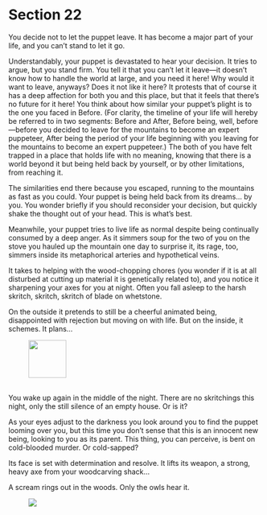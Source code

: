 # Section 22 {#sec-22}

You decide not to let the puppet leave. It has become a major part of your life, and you can’t stand to let it go. 

Understandably, your puppet is devastated to hear your decision. It tries to argue, but you stand firm. You tell it that you can’t let it leave—it doesn’t know how to handle the world at large, and you need it here! Why would it want to leave, anyways? Does it not like it here? It protests that of course it has a deep affection for both you and this place, but that it feels that there’s no future for it here! You think about how similar your puppet’s plight is to the one you faced in Before. (For clarity, the timeline of your life will hereby be referred to in two segments: Before and After, Before being, well, before—before you decided to leave for the mountains to become an expert puppeteer, After being the period of your life beginning with you leaving for the mountains to become an expert puppeteer.) The both of you have felt trapped in a place that holds life with no meaning, knowing that there is a world beyond it but being held back by yourself, or by other limitations, from reaching it. 

The similarities end there because you escaped, running to the mountains as fast as you could. Your puppet is being held back from its dreams… by you. You wonder briefly if you should reconsider your decision, but quickly shake the thought out of your head. This is what’s best.

Meanwhile, your puppet tries to live life as normal despite being continually consumed by a deep anger. As it simmers soup for the two of you on the stove you hauled up the mountain one day to surprise it, its rage, too, simmers inside its metaphorical arteries and hypothetical veins. 

It takes to helping with the wood-chopping chores (you wonder if it is at all disturbed at cutting up material it is genetically related to), and you notice it sharpening your axes for you at night. Often you fall asleep to the harsh skritch, skritch, skritch of blade on whetstone. 

On the outside it pretends to still be a cheerful animated being, disappointed with rejection but moving on with life. But on the inside, it schemes. It plans…

![&nbsp;](images/compass.svg){width=75}

You wake up again in the middle of the night. There are no skritchings this night, only the still silence of an empty house. Or is it? 

As your eyes adjust to the darkness you look around you to find the puppet looming over you, but this time you don’t sense that this is an innocent new being, looking to you as its parent. This thing, you can perceive, is bent on cold-blooded murder. Or cold-sapped? 

Its face is set with determination and resolve. It lifts its weapon, a strong, heavy axe from your woodcarving shack…

A scream rings out in the woods. Only the owls hear it.

![&nbsp;](images/x.svg)
